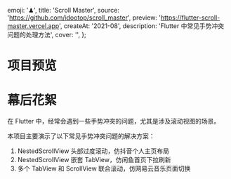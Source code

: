   emoji: '♟',
  title: 'Scroll Master',
  source: 'https://github.com/idootop/scroll_master',
  preview: 'https://flutter-scroll-master.vercel.app',
  createAt: '2021-08',
  description: 'Flutter 中常见手势冲突问题的处理方法',
  cover: '',
};

# 项目预览


<LazyAutoPlay src={demo.src} alt="演示" />

# 幕后花絮

在 Flutter 中，经常会遇到一些手势冲突的问题，尤其是涉及滚动视图的场景。

本项目主要演示了以下常见手势冲突问题的解决方案：

1. NestedScrollView 头部过度滚动，仿抖音个人主页布局
2. NestedScrollView 嵌套 TabView，仿闲鱼首页下拉刷新
3. 多个 TabView 和 ScrollView 联合滚动，仿网易云音乐页面切换
